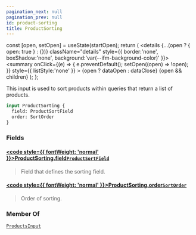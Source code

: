```yaml
---
pagination_next: null
pagination_prev: null
id: product-sorting
title: ProductSorting
---
```









  const [open, setOpen] = useState(startOpen);
  return (
    <details {...(open ? { open: true } : {})} className="details" style={{ border:'none', boxShadow:'none', background:'var(--ifm-background-color)' }}>
      <summary
        onClick={(e) => {
          e.preventDefault();
          setOpen((open) => !open);
        }}
        style={{ listStyle:'none' }}
      >
      {open ? dataOpen : dataClose}
      </summary>
      {open && children}
    </details>
  );
};








This input is used to sort products within queries that return a list of products.


```graphql
input ProductSorting {
  field: ProductSortField
  order: SortOrder
}
```




### Fields

#### [<code style={{ fontWeight: 'normal' }}>ProductSorting.<b>field</b></code>](#)<Bullet />[`ProductSortField`](/types/enums/product-sort-field) <Badge class="badge badge--secondary" text="enum"/> 
> 
> 
> Field that defines the sorting field.
> 

#### [<code style={{ fontWeight: 'normal' }}>ProductSorting.<b>order</b></code>](#)<Bullet />[`SortOrder`](/types/enums/sort-order) <Badge class="badge badge--secondary" text="enum"/> 
> 
> 
> Order of sorting.
> 





### Member Of

[`ProductsInput`](/types/inputs/products-input)  <Badge class="badge badge--secondary" text="input"/>

